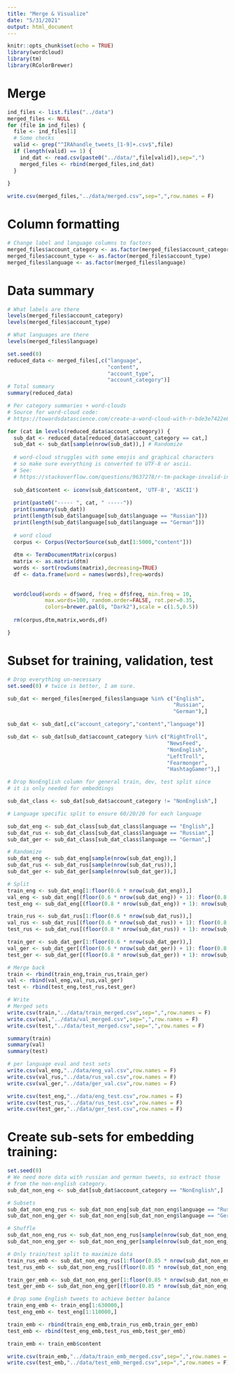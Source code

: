 ```yaml
---
title: "Merge & Visualize"
date: "5/31/2021"
output: html_document
---
```


```r
knitr::opts_chunk$set(echo = TRUE)
library(wordcloud)
library(tm)
library(RColorBrewer)
```

# Merge

```r
ind_files <- list.files("../data")
merged_files <- NULL
for (file in ind_files) {
  file <- ind_files[1]
  # Some checks
  valid <- grep("^IRAhandle_tweets_[1-9]+.csv$",file)
  if (length(valid) == 1) {
    ind_dat <- read.csv(paste0("../data/",file[valid]),sep=",")
    merged_files <- rbind(merged_files,ind_dat)
  }
  
}

write.csv(merged_files,"../data/merged.csv",sep=",",row.names = F)
```

# Column formatting

```r
# Change label and language columns to factors
merged_files$account_category <- as.factor(merged_files$account_category)
merged_files$account_type <- as.factor(merged_files$account_type)
merged_files$language <- as.factor(merged_files$language)
```

# Data summary

```r
# What labels are there
levels(merged_files$account_category)
levels(merged_files$account_type)

# What languages are there
levels(merged_files$language)
```

```r
set.seed(0)
reduced_data <- merged_files[,c("language",
                                "content",
                                "account_type",
                                "account_category")]
# Total summary
summary(reduced_data)

# Per category summaries + word-clouds
# Source for word-cloud code:
# https://towardsdatascience.com/create-a-word-cloud-with-r-bde3e7422e8a

for (cat in levels(reduced_data$account_category)) {
  sub_dat <- reduced_data[reduced_data$account_category == cat,]
  sub_dat <- sub_dat[sample(nrow(sub_dat)),] # Randomize
  
  # word-cloud struggles with some emojis and graphical characters
  # so make sure everything is converted to UTF-8 or ascii.
  # See:
  # https://stackoverflow.com/questions/9637278/r-tm-package-invalid-input-in-utf8towcs
  
  sub_dat$content <- iconv(sub_dat$content, 'UTF-8', 'ASCII')
  
  print(paste0("----- ", cat, " -----"))
  print(summary(sub_dat))
  print(length(sub_dat$language[sub_dat$language == "Russian"]))
  print(length(sub_dat$language[sub_dat$language == "German"]))
  
  # word cloud
  corpus <- Corpus(VectorSource(sub_dat[1:5000,"content"]))
  
  dtm <- TermDocumentMatrix(corpus) 
  matrix <- as.matrix(dtm) 
  words <- sort(rowSums(matrix),decreasing=TRUE) 
  df <- data.frame(word = names(words),freq=words)
  
  
  wordcloud(words = df$word, freq = df$freq, min.freq = 10,
            max.words=100, random.order=FALSE, rot.per=0.35,
            colors=brewer.pal(8, "Dark2"),scale = c(1.5,0.5))
  
  rm(corpus,dtm,matrix,words,df)

}
```

# Subset for training, validation, test

```r
# Drop everything un-necessary
set.seed(0) # twice is better, I am sure.

sub_dat <- merged_files[merged_files$language %in% c("English",
                                                     "Russian",
                                                     "German"),]

sub_dat <- sub_dat[,c("account_category","content","language")]

sub_dat <- sub_dat[sub_dat$account_category %in% c("RightTroll",
                                                   "NewsFeed",
                                                   "NonEnglish",
                                                   "LeftTroll",
                                                   "Fearmonger",
                                                   "HashtagGamer"),]

# Drop NonEnglish column for general train, dev, test split since
# it is only needed for embeddings

sub_dat_class <- sub_dat[sub_dat$account_category != "NonEnglish",]

# Language specific split to ensure 60/20/20 for each language

sub_dat_eng <- sub_dat_class[sub_dat_class$language == "English",]
sub_dat_rus <- sub_dat_class[sub_dat_class$language == "Russian",]
sub_dat_ger <- sub_dat_class[sub_dat_class$language == "German",]

# Randomize
sub_dat_eng <- sub_dat_eng[sample(nrow(sub_dat_eng)),]
sub_dat_rus <- sub_dat_rus[sample(nrow(sub_dat_rus)),]
sub_dat_ger <- sub_dat_ger[sample(nrow(sub_dat_ger)),]

# Split
train_eng <- sub_dat_eng[1:floor(0.6 * nrow(sub_dat_eng)),]
val_eng <- sub_dat_eng[(floor(0.6 * nrow(sub_dat_eng)) + 1): floor(0.8 * nrow(sub_dat_eng)),]
test_eng <- sub_dat_eng[(floor(0.8 * nrow(sub_dat_eng)) + 1): nrow(sub_dat_eng),]

train_rus <- sub_dat_rus[1:floor(0.6 * nrow(sub_dat_rus)),]
val_rus <- sub_dat_rus[(floor(0.6 * nrow(sub_dat_rus)) + 1): floor(0.8 * nrow(sub_dat_rus)),]
test_rus <- sub_dat_rus[(floor(0.8 * nrow(sub_dat_rus)) + 1): nrow(sub_dat_rus),]

train_ger <- sub_dat_ger[1:floor(0.6 * nrow(sub_dat_ger)),]
val_ger <- sub_dat_ger[(floor(0.6 * nrow(sub_dat_ger)) + 1): floor(0.8 * nrow(sub_dat_ger)),]
test_ger <- sub_dat_ger[(floor(0.8 * nrow(sub_dat_ger)) + 1): nrow(sub_dat_ger),]

# Merge back
train <- rbind(train_eng,train_rus,train_ger)
val <- rbind(val_eng,val_rus,val_ger)
test <- rbind(test_eng,test_rus,test_ger)

# Write
# Merged sets
write.csv(train,"../data/train_merged.csv",sep=",",row.names = F)
write.csv(val,"../data/val_merged.csv",sep=",",row.names = F)
write.csv(test,"../data/test_merged.csv",sep=",",row.names = F)

summary(train)
summary(val)
summary(test)

# per language eval and test sets
write.csv(val_eng,"../data/eng_val.csv",row.names = F)
write.csv(val_rus,"../data/rus_val.csv",row.names = F)
write.csv(val_ger,"../data/ger_val.csv",row.names = F)

write.csv(test_eng,"../data/eng_test.csv",row.names = F)
write.csv(test_rus,"../data/rus_test.csv",row.names = F)
write.csv(test_ger,"../data/ger_test.csv",row.names = F)

```

# Create sub-sets for embedding training:
```r
set.seed(0)
# We need more data with russian and german tweets, so extract those
# from the non-english category.
sub_dat_non_eng <- sub_dat[sub_dat$account_category == "NonEnglish",]

# Subsets
sub_dat_non_eng_rus <- sub_dat_non_eng[sub_dat_non_eng$language == "Russian",]
sub_dat_non_eng_ger <- sub_dat_non_eng[sub_dat_non_eng$language == "German",]

# Shuffle
sub_dat_non_eng_rus <- sub_dat_non_eng_rus[sample(nrow(sub_dat_non_eng_rus)),]
sub_dat_non_eng_ger <- sub_dat_non_eng_ger[sample(nrow(sub_dat_non_eng_ger)),]

# Only train/test split to maximize data
train_rus_emb <- sub_dat_non_eng_rus[1:floor(0.85 * nrow(sub_dat_non_eng_rus)),]
test_rus_emb <- sub_dat_non_eng_rus[(floor(0.85 * nrow(sub_dat_non_eng_rus)) + 1): nrow(sub_dat_non_eng_rus),]

train_ger_emb <- sub_dat_non_eng_ger[1:floor(0.85 * nrow(sub_dat_non_eng_ger)),]
test_ger_emb <- sub_dat_non_eng_ger[(floor(0.85 * nrow(sub_dat_non_eng_ger)) + 1): nrow(sub_dat_non_eng_ger),]

# Drop some English tweets to achieve better balance
train_eng_emb <- train_eng[1:630000,]
test_eng_emb <- test_eng[1:110000,]

train_emb <- rbind(train_eng_emb,train_rus_emb,train_ger_emb)
test_emb <- rbind(test_eng_emb,test_rus_emb,test_ger_emb)

train_emb <- train_emb$content

write.csv(train_emb,"../data/train_emb_merged.csv",sep=",",row.names = F)
write.csv(test_emb,"../data/test_emb_merged.csv",sep=",",row.names = F)
```

